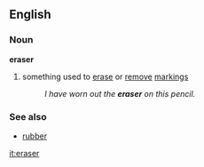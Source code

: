 ==English==

===Noun===
'''eraser'''
#something used to [[erase]] or [[remove]] [[markings]]
#:''I have worn out the '''eraser''' on this pencil.''
===See also===
*[[rubber]]

[[it:eraser]]